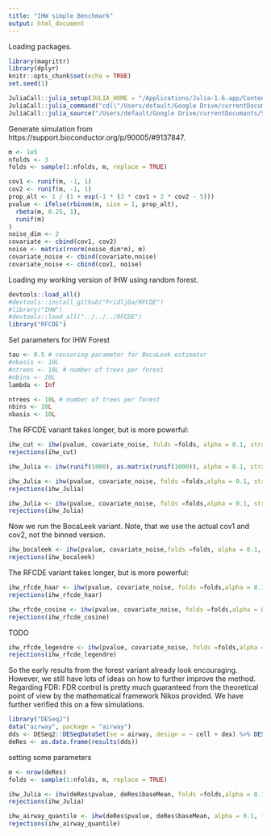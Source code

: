 ```yaml
---
title: "IHW simple Benchmark"
output: html_document
---
```



Loading packages.
```r
library(magrittr)
library(dplyr)
knitr::opts_chunk$set(echo = TRUE)
set.seed(1)
```

```r
JuliaCall::julia_setup(JULIA_HOME = "/Applications/Julia-1.6.app/Contents/Resources/julia/bin/")
JuliaCall::julia_command("cd(\"/Users/default/Google Drive/currentDocumants/Studium/Master/3.Semester/Masterarbeit/Code/IndependentHypothesisWeightingTrees.jl\")")
JuliaCall::julia_source("/Users/default/Google Drive/currentDocumants/Studium/Master/3.Semester/Masterarbeit/Code/IndependentHypothesisWeightingTrees.jl/example/wrapper.jl")
```

Generate simulation from https://support.bioconductor.org/p/90005/#9137847. 

```r
m <- 1e5
nfolds <- 3
folds <- sample(1:nfolds, m, replace = TRUE)

cov1 <- runif(m, -1, 1)
cov2 <- runif(m, -1, 1)
prop_alt <- 1 / (1 + exp(-1 * (3 * cov1 + 2 * cov2 - 5)))
pvalue <- ifelse(rbinom(m, size = 1, prop_alt),
  rbeta(m, 0.25, 1),
  runif(m)
)
noise_dim <- 2
covariate <- cbind(cov1, cov2)
noise <- matrix(rnorm(noise_dim*m), m)
covariate_noise <- cbind(covariate,noise)
covariate_noise <- cbind(cov1, noise)
```

Loading my working version of IHW using random forest. 
```r
devtools::load_all()
#devtools::install_github("FridljDa/RFCDE")
#library("IHW")
#devtools::load_all("../../../RFCDE")
library("RFCDE")
```


Set parameters for IHW Forest
```r
tau <- 0.5 # censoring parameter for BocaLeek estimator
#nbasis <- 10L
#ntrees <- 10L # number of trees per forest
#nbins <- 10L
lambda <- Inf

ntrees <- 10L # number of trees per forest
nbins <- 10L
nbasis <- 10L
```

The RFCDE variant takes longer, but is more powerful:

```r
ihw_cut <- ihw(pvalue, covariate_noise, folds =folds, alpha = 0.1, strat = "cut",  lambda = lambda, nbins = nbins)
rejections(ihw_cut)
```
```r
ihw_Julia <- ihw(runif(1000), as.matrix(runif(1000)), alpha = 0.1, strat = "Julia", ntrees = 10, lambda = Inf, nbins = 10, nbasis = 10)
```

```r
ihw_Julia <- ihw(pvalue, covariate_noise, folds =folds,alpha = 0.1, strat = "Julia", ntrees = ntrees, lambda = lambda, nbins = nbins, nbasis = nbasis)
rejections(ihw_Julia)
```

```r
ihw_Julia <- ihw(pvalue, covariate_noise, folds =folds,alpha = 0.1, strat = "Julia", ntrees = ntrees, lambda = lambda, nbins = nbins, nbasis = nbasis)
rejections(ihw_Julia)
```

Now we run the BocaLeek variant. Note, that we use the actual cov1 and cov2, not the binned version.
```r
ihw_bocaleek <- ihw(pvalue, covariate_noise,folds =folds, alpha = 0.1, strat = "BocaLeek", ntrees = ntrees, tau = tau, nbins = nbins, lambda = lambda)
rejections(ihw_bocaleek)
```


The RFCDE variant takes longer, but is more powerful:
```r
ihw_rfcde_haar <- ihw(pvalue, covariate_noise, folds =folds,alpha = 0.1, strat = "RFCDE", ntrees = ntrees, nbins = nbins, lambda = lambda, nbasis = nbasis, basis_system = "Haar") 
rejections(ihw_rfcde_haar)
```
```r
ihw_rfcde_cosine <- ihw(pvalue, covariate_noise, folds =folds,alpha = 0.1, strat = "RFCDE", ntrees = ntrees, nbins = nbins, lambda = lambda, nbasis = nbasis, basis_system = "cosine") 
rejections(ihw_rfcde_cosine)
```

TODO
```r
ihw_rfcde_legendre <- ihw(pvalue, covariate_noise, folds =folds,alpha = 0.1, strat = "RFCDE", ntrees = ntrees, nbins = nbins, lambda = lambda, nbasis = nbasis, basis_system = "Legendre") 
rejections(ihw_rfcde_legendre)
```

So the early results from the forest variant already look encouraging. However, we still have lots of ideas on how to further improve the method.
Regarding FDR: FDR control is pretty much guaranteed from the theoretical point of view by the mathematical framework Nikos provided. We have further verified this on a few simulations. 

```r
library("DESeq2")
data("airway", package = "airway")
dds <- DESeq2::DESeqDataSet(se = airway, design = ~ cell + dex) %>% DESeq()
deRes <- as.data.frame(results(dds))
```

setting some parameters
```r
m <- nrow(deRes)
folds <- sample(1:nfolds, m, replace = TRUE)
```

```r
ihw_Julia <- ihw(deRes$pvalue, deRes$baseMean, folds =folds,alpha = 0.1, strat = "Julia", ntrees = ntrees, lambda = lambda, nbins = nbins, nbasis = nbasis)
rejections(ihw_Julia)
```

```r
ihw_airway_quantile <- ihw(deRes$pvalue, deRes$baseMean, alpha = 0.1, folds = folds, lambda = lambda, strat = "quantile")
rejections(ihw_airway_quantile)
```
